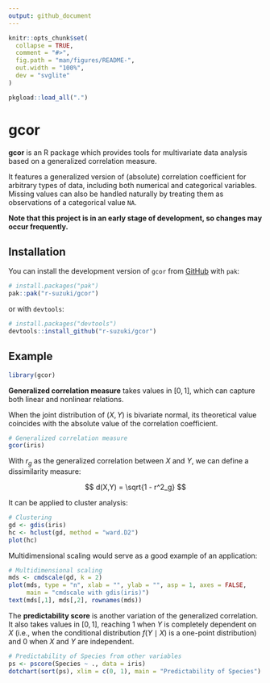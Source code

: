 ```yaml
---
output: github_document
---
```


```r
knitr::opts_chunk$set(
  collapse = TRUE,
  comment = "#>",
  fig.path = "man/figures/README-",
  out.width = "100%",
  dev = "svglite"
)

pkgload::load_all(".")
```

# gcor

<!-- badges: start -->
<!-- badges: end -->

**gcor** is an R package which provides tools for multivariate data analysis based on a  generalized correlation measure.

It features a generalized version of (absolute) correlation coefficient for arbitrary types of data, including both numerical and categorical variables. Missing values can also be handled naturally by treating them as observations of a categorical value `NA`.

**Note that this project is in an early stage of development, so changes may occur frequently.**

## Installation

You can install the development version of `gcor` from [GitHub](https://github.com/) with `pak`:

``` r
# install.packages("pak")
pak::pak("r-suzuki/gcor")
```

or with `devtools`:

``` r
# install.packages("devtools")
devtools::install_github("r-suzuki/gcor")
```

## Example

```r
library(gcor)
```

**Generalized correlation measure** takes values in $[0,1]$, which can capture
both linear and nonlinear relations.

When the joint distribution of $(X,Y)$ is bivariate normal, its theoretical value
coincides with the absolute value of the correlation coefficient.

```r
# Generalized correlation measure
gcor(iris)
```

With $r_g$ as the generalized correlation between $X$ and $Y$, we can define
a dissimilarity measure:

$$
d(X,Y) = \sqrt{1 - r^2_g}
$$

It can be applied to cluster analysis:

```r
# Clustering
gd <- gdis(iris)
hc <- hclust(gd, method = "ward.D2")
plot(hc)
```

Multidimensional scaling would serve as a good example of an application:

```r
# Multidimensional scaling
mds <- cmdscale(gd, k = 2)
plot(mds, type = "n", xlab = "", ylab = "", asp = 1, axes = FALSE,
     main = "cmdscale with gdis(iris)")
text(mds[,1], mds[,2], rownames(mds))
```

The **predictability score** is another variation of the generalized correlation.
It also takes values in $[0,1]$, reaching $1$ when $Y$ is completely dependent
on $X$ (i.e., when the conditional distribution $f(Y \mid X)$ is a one-point distribution)
and $0$ when $X$ and $Y$ are independent.

```r
# Predictability of Species from other variables
ps <- pscore(Species ~ ., data = iris)
dotchart(sort(ps), xlim = c(0, 1), main = "Predictability of Species")
```
